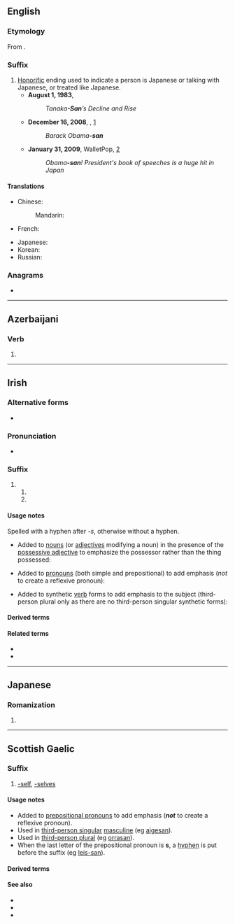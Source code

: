 {{also|Appendix:Variations of "san"}}
==English==

===Etymology===
From {{bor|en|ja|-}} {{ja-r|さん}}.

===Suffix===
{{en-suffix}}

# [[honorific|Honorific]] ending used to indicate a person is Japanese or talking with Japanese, or treated like Japanese.
#* '''August 1, 1983''', {{w|Time (magazine)|''Time''}}
#*: ''Tanaka'''-San'''’s Decline and Rise''
#* '''December 16, 2008 ''', ''{{w|Wall Street Journal}}'', [http://online.wsj.com/article/SB122938932478509075.html]
#*: ''Barack Obama'''-san'''''
#* '''January 31, 2009''', WalletPop, [http://www.walletpop.com/blog/2009/01/31/obama-san-presidents-book-of-speeches-is-a-huge-hit-in-japan/]
#*: ''Obama'''-san'''! President's book of speeches is a huge hit in Japan''

====Translations====
{{trans-top|Japanese honorific ending}}
* Chinese:
*: Mandarin: {{t+|cmn|桑|tr=-sāng|sc=Hani}} {{q|rare, usually translated with honorific titles as in English - Mr, Mrs, Miss}}
* French: {{t+|fr|-san}}
{{trans-mid}}
* Japanese: {{t+|ja|さん|tr=-san}}
* Korean: {{t+|ko|상}}
* Russian: {{t+|ru|-сан|m|f}}
{{trans-bottom}}

{{trans-see|Mr}}
{{trans-see|Ms}}
{{trans-see|Mrs}}
{{trans-see|Miss}}
{{trans-see|Mx}}

===Anagrams===
* {{anagrams|en|a=ans|ANS|NAS|NAs|NSA|SNA|ans|ans.}}

----

==Azerbaijani==

===Verb===
{{az-suffix-forms|a=san|ə=sən}}
{{head|az|verb form}}

# {{non-gloss|Form of {{m|az|-sən}} after the vowels A / I / O / U.}}

----

==Irish==

===Alternative forms===
* {{l|ga|-sean}} {{qualifier|used after palatalized consonants and front vowels}}

===Pronunciation===
* {{IPA|ga|/sˠənˠ/}}

===Suffix===
{{ga-suffix|e}}

# {{non-gloss definition|emphatic suffix of the following persons; used after velarized consonants and back vowels}}
## {{n-g|third-person singular masculine}}
## {{n-g|third-person plural}}

====Usage notes====
Spelled with a hyphen after ''-s'', otherwise without a hyphen.
* Added to [[noun]]s (or [[adjective]]s modifying a noun) in the presence of the [[possessive adjective]] to emphasize the possessor rather than the thing possessed:
*: {{uxi|ga|a mhadra'''san'''|''his'' dog}}
*: {{uxi|ga|a gcarr dearg'''san'''|''their'' red car}}
* Added to [[pronoun]]s (both simple and prepositional) to add emphasis (''not'' to create a reflexive pronoun):
*: {{uxi|ga|as'''-san'''|out of ''him''|inline=1}}
*: {{uxi|ga|siad'''san''', iad'''san'''|''they'', ''them''}}
* Added to synthetic [[verb]] forms to add emphasis to the subject (third-person plural only as there are no third-person singular synthetic forms):
*: {{uxi|ga|chualadar'''san'''|''they'' heard}}

====Derived terms====
{{suffixsee|ga}}

====Related terms====
* {{l|ga|-ne}}
* {{l|ga|-sa}}

----

==Japanese==

===Romanization===
{{ja-romaji}}

# {{ja-romanization of|さん}}

----

==Scottish Gaelic==

===Suffix===
{{head|gd|suffix}}

# [[-self]], [[-selves]] {{qualifier|emphatic}}

====Usage notes====
* Added to [[prepositional pronoun]]s to add emphasis ('''''not''''' to create a reflexive pronoun).
* Used in [[third-person singular]] [[masculine]] (eg [[aigesan]]).
* Used in [[third-person plural]] (eg [[orrasan]]).
* When the last letter of the prepositional pronoun is '''s''', a [[hyphen]] is put before the suffix (eg [[leis-san]]).

====Derived terms====
{{suffixsee|gd}}

====See also====
* {{l|gd|-e}}
* {{l|gd|-sa}}
* {{l|gd|-se}}